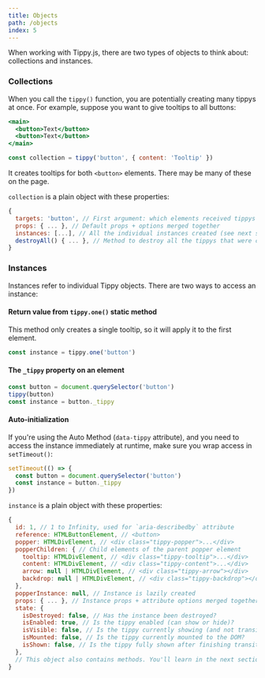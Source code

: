 ```yaml
---
title: Objects
path: /objects
index: 5
---
```


When working with Tippy.js, there are two types of objects to think about:
collections and instances.

### Collections

When you call the `tippy()` function, you are potentially creating many tippys
at once. For example, suppose you want to give tooltips to all buttons:

```jsx
<main>
  <button>Text</button>
  <button>Text</button>
</main>
```

```js
const collection = tippy('button', { content: 'Tooltip' })
```

It creates tooltips for both `<button>` elements. There may be many of these on
the page.

`collection` is a plain object with these properties:

```js
{
  targets: 'button', // First argument: which elements received tippys
  props: { ... }, // Default props + options merged together
  instances: [...], // All the individual instances created (see next section)
  destroyAll() { ... }, // Method to destroy all the tippys that were created
}
```

### Instances

Instances refer to individual Tippy objects. There are two ways to access an
instance:

#### Return value from `tippy.one()` static method

This method only creates a single tooltip, so it will apply it to the first
element.

```js
const instance = tippy.one('button')
```

#### The `_tippy` property on an element

```js
const button = document.querySelector('button')
tippy(button)
const instance = button._tippy
```

#### Auto-initialization

If you're using the Auto Method (`data-tippy` attribute), and you need to access
the instance immediately at runtime, make sure you wrap access in
`setTimeout()`:

```js
setTimeout(() => {
  const button = document.querySelector('button')
  const instance = button._tippy
})
```

`instance` is a plain object with these properties:

```js
{
  id: 1, // 1 to Infinity, used for `aria-describedby` attribute
  reference: HTMLButtonElement, // <button>
  popper: HTMLDivElement, // <div class="tippy-popper">...</div>
  popperChildren: { // Child elements of the parent popper element
    tooltip: HTMLDivElement, // <div class="tippy-tooltip">...</div>
    content: HTMLDivElement, // <div class="tippy-content">...</div>
    arrow: null | HTMLDivElement, // <div class="tippy-arrow"></div>
    backdrop: null | HTMLDivElement, // <div class="tippy-backdrop"></div>
  },
  popperInstance: null, // Instance is lazily created
  props: { ... }, // Instance props + attribute options merged together
  state: {
    isDestroyed: false, // Has the instance been destroyed?
    isEnabled: true, // Is the tippy enabled (can show or hide)?
    isVisible: false, // Is the tippy currently showing (and not transitioning out)?
    isMounted: false, // Is the tippy currently mounted to the DOM?
    isShown: false, // Is the tippy fully shown after finishing transitioning in?
  },
  // This object also contains methods. You'll learn in the next section.
}
```

